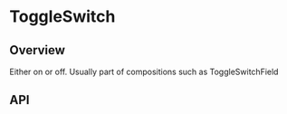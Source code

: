 
<Meta of={ToggleSwitchStories} />

# ToggleSwitch

<ResourceLinks
  sourceCode="https://github.com/cultureamp/kaizen-design-system/tree/main/packages/components/src/ToggleSwitch/ToggleSwitch"
  className="!mb-8"
/>

<KaioNotification />

<Installation
  installCommand="yarn add @kaizen/components"
  importStatement='import { ToggleSwitch } from "@kaizen/components"'
/>

## Overview

Either on or off. Usually part of compositions such as <LinkTo pageId="components-toggleswitchfield">ToggleSwitchField</LinkTo>

<Canvas of={ToggleSwitchStories.Playground} />
<Controls of={ToggleSwitchStories.Playground} />

## API

<DocsStory of={ToggleSwitchStories.Reversed} />
